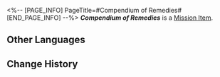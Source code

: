 <%-- [PAGE_INFO]
PageTitle=#Compendium of Remedies#
[END_PAGE_INFO] --%>
{{Item Infobox
|title       = ''Compendium of Remedies''
|id          = 140225
|image       = Item ''Compendium of Remedies''.png
|type        = Mission Item
|invCategory = Missions
|rarity      = 3
|effect      = 
|description = A Xianzhou medical compendium compiled by the Alchemy Commission. It includes prescriptions to many decoctions and have been listed in the ''Required Reading for New Recruits to the Alchemy Commission'' list.
}}
{{Description|''"Memorize these, you will be tested on them."''}}
'''''Compendium of Remedies''''' is a [[Mission Item]].

==Other Languages==
{{Other Languages
|en   = ''Compendium of Remedies''
|zhs  = 《要药分剂》
|zht  = 《要藥分劑》
|ja   = 『要薬分剤』
|ko   = ≪요약분제≫
|es   = «Recopilación de remedios»
|fr   = ''Recueil de remèdes''
|ru   = Атлас лекарственных средств
|th   = "ตำรับยารักษา"
|vi   = Cẩm Nang Y Dược
|de   = „Kompendium der Arzneimittel“
|id   = "Kompendium Obat"
|pt   = "Compêndio de Remédios"
}}

==Change History==
{{Change History|2.0}}